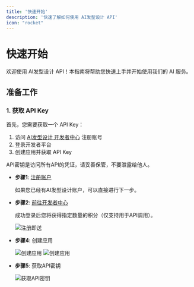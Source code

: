 ```yaml
---
title: '快速开始'
description: '快速了解如何使用 AI发型设计 API'
icon: "rocket"
---
```


# 快速开始

欢迎使用 AI发型设计 API！本指南将帮助您快速上手并开始使用我们的 AI 服务。

## 准备工作

### 1. 获取 API Key

首先，您需要获取一个 API Key：

1. 访问 [AI发型设计 开发者中心](https://www.aihairstyle.cn/developer-platform) 注册账号
2. 登录开发者平台
3. 创建应用并获取 API Key

<Warning>
  API密钥是访问所有API的凭证，请妥善保管，不要泄露给他人。
</Warning>

- **步骤1**: <a href="https://www.aihairstyle.cn?source=dev" target="_blank">注册账户</a>

  如果您已经有AI发型设计账户，可以直接进行下一步。

- **步骤2**: <a href="https://www.haristyle.cn/developer-platform" target="_blank">前往开发者中心</a>

  成功登录后您将获得指定数量的积分（仅支持用于API调用）。

  ![注册即送](https://ai-resource.ailabtools.com/apiDoc/GET_API_KEY-1.webp)


- **步骤4**: 创建应用

  ![创建应用](https://ai-resource.ailabtools.com/apiDoc/GET_API_KEY-3.webp)
  ![创建应用](https://ai-resource.ailabtools.com/apiDoc/GET_API_KEY-4.webp)

- **步骤5**: 获取API密钥

  ![获取API密钥](https://ai-resource.ailabtools.com/apiDoc/GET_API_KEY-5.webp)
